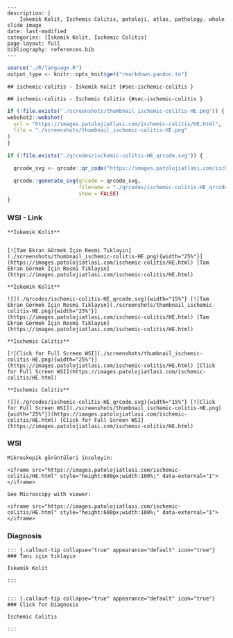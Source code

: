 

```comment
---
description: |
    İskemik Kolit, Ischemic Colitis, patoloji, atlas, pathology, whole slide image
date: last-modified
categories: [İskemik Kolit, Ischemic Colitis]
page-layout: full
bibliography: references.bib
---
```



```r
source("./R/language.R")
output_type <- knitr::opts_knit$get("rmarkdown.pandoc.to")
```


```asis
## ischemic-colitis - İskemik Kolit {#sec-ischemic-colitis }
```


```asis
## ischemic-colitis - Ischemic Colitis {#sec-ischemic-colitis }
```






```r
if (!file.exists("./screenshots/thumbnail_ischemic-colitis-HE.png")) {
webshot2::webshot(
  url = "https://images.patolojiatlasi.com/ischemic-colitis/HE.html",
  file = "./screenshots/thumbnail_ischemic-colitis-HE.png"
)
}
```



```r
if (!file.exists("./qrcodes/ischemic-colitis-HE_qrcode.svg")) {

  qrcode_svg <- qrcode::qr_code("https://images.patolojiatlasi.com/ischemic-colitis/HE.html")

  qrcode::generate_svg(qrcode = qrcode_svg,
                       filename = "./qrcodes/ischemic-colitis-HE_qrcode.svg",
                       show = FALSE)
}
```







::::: panel-tabset


### WSI - Link








:::: {.content-hidden when-format="pdf"}


```asis

**İskemik Kolit**


[![Tam Ekran Görmek İçin Resmi Tıklayın](./screenshots/thumbnail_ischemic-colitis-HE.png){width="25%"}](https://images.patolojiatlasi.com/ischemic-colitis/HE.html) [Tam Ekran Görmek İçin Resmi Tıklayın](https://images.patolojiatlasi.com/ischemic-colitis/HE.html)

```

::::


:::: {.content-visible when-format="pdf"}

```asis

**İskemik Kolit**

![](./qrcodes/ischemic-colitis-HE_qrcode.svg){width="15%"} [![Tam Ekran Görmek İçin Resmi Tıklayın](./screenshots/thumbnail_ischemic-colitis-HE.png){width="25%"}](https://images.patolojiatlasi.com/ischemic-colitis/HE.html) [Tam Ekran Görmek İçin Resmi Tıklayın](https://images.patolojiatlasi.com/ischemic-colitis/HE.html)

```



::::




:::: {.content-hidden when-format="pdf"}


```asis

**Ischemic Colitis**

[![Click for Full Screen WSI](./screenshots/thumbnail_ischemic-colitis-HE.png){width="25%"}](https://images.patolojiatlasi.com/ischemic-colitis/HE.html) [Click for Full Screen WSI](https://images.patolojiatlasi.com/ischemic-colitis/HE.html)

```

::::


:::: {.content-visible when-format="pdf"}

```asis

**Ischemic Colitis**

![](./qrcodes/ischemic-colitis-HE_qrcode.svg){width="15%"} [![Click for Full Screen WSI](./screenshots/thumbnail_ischemic-colitis-HE.png){width="25%"}](https://images.patolojiatlasi.com/ischemic-colitis/HE.html) [Click for Full Screen WSI](https://images.patolojiatlasi.com/ischemic-colitis/HE.html)

```


::::







### WSI








```asis
Mikroskopik görüntüleri inceleyin:

<iframe src="https://images.patolojiatlasi.com/ischemic-colitis/HE.html" style="height:600px;width:100%;" data-external="1"></iframe>

```





```asis

See Microscopy with viewer:

<iframe src="https://images.patolojiatlasi.com/ischemic-colitis/HE.html" style="height:600px;width:100%;" data-external="1"></iframe>

```





### Diagnosis


```asis


::: {.callout-tip collapse="true" appearance="default" icon="true"}
### Tanı için tıklayın

İskemik Kolit

:::


```


```asis


::: {.callout-tip collapse="true" appearance="default" icon="true"}
### Click for Diagnosis

Ischemic Colitis

:::

```









:::::












